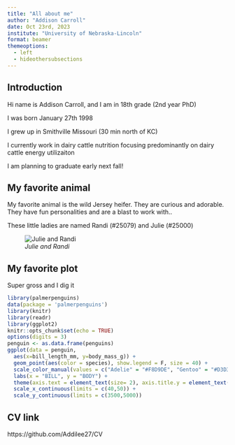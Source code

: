 ```yaml
---
title: "All about me"
author: "Addison Carroll"
date: Oct 23rd, 2023
institute: "University of Nebraska-Lincoln"
format: beamer
themeoptions:
  - left
  - hideothersubsections
---
```


## Introduction

Hi name is Addison Carroll, and I am in 18th grade (2nd year PhD)

I was born January 27th 1998

I grew up in Smithville Missouri (30 min north of KC)

I currently work in dairy cattle nutrition focusing predominantly on dairy cattle energy utilizaiton

I am planning to graduate early next fall!

## My favorite animal

My favorite animal is the wild Jersey heifer. They are curious and adorable. They have fun personalities and are a blast to work with..

These little ladies are named Randi (#25079) and Julie (#25000)

![*Julie and Randi*](IMG_20230923_105712.jpg)

## My favorite plot

Super gross and I dig it

```R
library(palmerpenguins)
data(package = 'palmerpenguins')
library(knitr)
library(readr)
library(ggplot2)
knitr::opts_chunk$set(echo = TRUE)
options(digits = 3)
penguin <- as.data.frame(penguins)
ggplot(data = penguin,
  aes(x=bill_length_mm, y=body_mass_g)) +
  geom_point(aes(color = species), show.legend = F, size = 40) +
  scale_color_manual(values = c("Adelie" = "#F8D9DE", "Gentoo" = "#D3D3D3", "Chinstrap" = "#F2FAE9")) +
  labs(x = "BILL", y = "BODY") +
  theme(axis.text = element_text(size= 2), axis.title.y = element_text(angle=180), axis.title.x = element_text(angle=270) ) +
  scale_x_continuous(limits = c(40,50)) +
  scale_y_continuous(limits = c(3500,5000))
```

## CV link

https://github.com/Addilee27/CV

